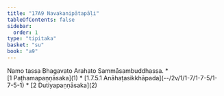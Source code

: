 ```yaml
---
title: "17A9 Navakanipātapāḷi"
tableOfContents: false
sidebar:
  order: 1
type: "tipitaka"
basket: "su"
book: "a9"
---
```


<Paragraph number="1" type="center" book="a9">
Namo tassa Bhagavato Arahato Sammāsambuddhassa.

</Paragraph>

<TableOfContents book="a9" section="17">
* [1 Paṭhamapaṇṇāsaka](1)
* [1.7.5.1 Anāhaṭasikkhāpada](--/2v/1/1-7/1-7-5/1-7-5-1)
* [2 Dutiyapaṇṇāsaka](2)
</TableOfContents>
